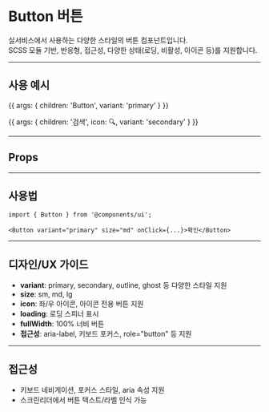 
<Meta title="UI/Button" component={Button} />

# Button 버튼

실서비스에서 사용하는 다양한 스타일의 버튼 컴포넌트입니다.  
SCSS 모듈 기반, 반응형, 접근성, 다양한 상태(로딩, 비활성, 아이콘 등)를 지원합니다.

---

## 사용 예시

<Story name="기본 버튼">{{
  args: { children: 'Button', variant: 'primary' }
}}</Story>

<Story name="아이콘 버튼">{{
  args: { children: '검색', icon: <span>🔍</span>, variant: 'secondary' }
}}</Story>

---

## Props

<ArgsTable story={PRIMARY_STORY} />

---

## 사용법

```tsx
import { Button } from '@components/ui';

<Button variant="primary" size="md" onClick={...}>확인</Button>
```

---

## 디자인/UX 가이드

- **variant**: primary, secondary, outline, ghost 등 다양한 스타일 지원
- **size**: sm, md, lg
- **icon**: 좌/우 아이콘, 아이콘 전용 버튼 지원
- **loading**: 로딩 스피너 표시
- **fullWidth**: 100% 너비 버튼
- **접근성**: aria-label, 키보드 포커스, role="button" 등 지원

---

## 접근성

- 키보드 네비게이션, 포커스 스타일, aria 속성 지원
- 스크린리더에서 버튼 텍스트/라벨 인식 가능 